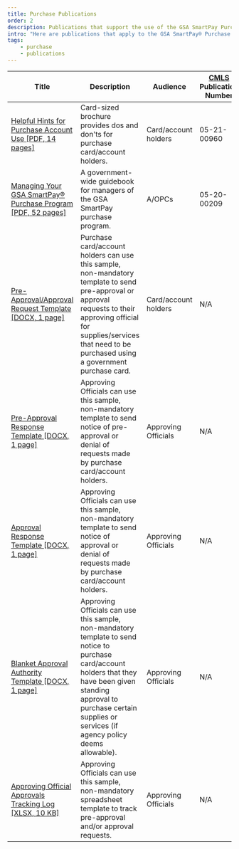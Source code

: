 ```yaml
---
title: Purchase Publications
order: 2
description: Publications that support the use of the GSA SmartPay Purchase account.
intro: "Here are publications that apply to the GSA SmartPay® Purchase business line. For those interested in hard copies of select publications, GSA’s Centralized Mailing List Service (CMLS) provides printing and shipping at no cost to agency customers."
tags:
    - purchase
    - publications
---
```




Title | Description | Audience | [CMLS](https://www.gsa.gov/about-us/organization/federal-acquisition-service/customer-and-stakeholder-engagement/centralized-mailing-list-service-cmls) Publication Number
------| ------------| -------- | ----------------------------------------
[Helpful Hints for Purchase Account Use [PDF, 14 pages]](/files/purchase-account-helpful-hints.pdf) | Card-sized brochure provides dos and don'ts for purchase card/account holders. | Card/account holders |05-21-00960
[Managing Your GSA SmartPay® Purchase Program [PDF, 52 pages]](/files/managing-gsa-smartpay-purchase.pdf) | A government-wide guidebook for managers of the GSA SmartPay purchase program. | A/OPCs |05-20-00209
[Pre-Approval/Approval Request Template [DOCX, 1 page]](/files/pre-approval-request.docx) | Purchase card/account holders can use this sample, non-mandatory template to send pre-approval or approval requests to their approving official for supplies/services that need to be purchased using a government purchase card. | Card/account holders | N/A
[Pre-Approval Response Template [DOCX, 1 page]](/files/pre-approval-response.docx) | Approving Officials can use this sample, non-mandatory template to send notice of pre-approval or denial of requests made by purchase card/account holders. | Approving Officials | N/A
[Approval Response Template [DOCX, 1 page]](/files/approval-response.docx) | Approving Officials can use this sample, non-mandatory template to send notice of approval or denial of requests made by purchase card/account holders. | Approving Officials | N/A
[Blanket Approval Authority Template [DOCX, 1 page]](/files/blanket-approval-authority.docx) | Approving Officials can use this sample, non-mandatory template to send notice to purchase card/account holders that they have been given standing approval to purchase certain supplies or services (if agency policy deems allowable). | Approving Officials | N/A
[Approving Official Approvals Tracking Log [XLSX, 10 KB]](/files/ao-approval-tracking-log.xlsx) | Approving Officials can use this sample, non-mandatory spreadsheet template to track pre-approval and/or approval requests. | Approving Officials | N/A
